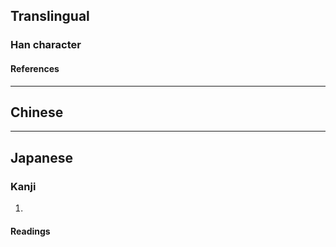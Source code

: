 {{also|肉}}
{{character info/new}}
==Translingual==

===Han character===
{{Han char|rn=40|rad=宀|as=04|sn=7|four=|canj=JYC|ids=⿱宀六}}

====References====
{{Han ref|kx=0282.180|dkj=07084|dj=0556.050|hdz=20917.070|uh=5B8D}}

----

==Chinese==
{{zh-see|肉|v}}

----

==Japanese==

===Kanji===
{{ja-kanji|grade=|rs=宀04}}

# {{defn|lang=ja|sort=宀04}}

====Readings====
{{ja-readings
|on=にく
|kun=しし-
}}